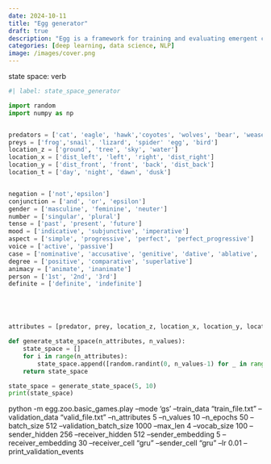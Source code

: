 ```yaml
---
date: 2024-10-11
title: "Egg generator"
draft: true
description: "Egg is a framework for training and evaluating emergent communication in multi-agent systems."
categories: [deep learning, data science, NLP]
image: /images/cover.png
---
```




state space: verb

```python
#| label: state_space_generator

import random
import numpy as np


predators = ['cat', 'eagle', 'hawk','coyotes', 'wolves', 'bear', 'weasels','raptors','snake']
preys = ['frog','snail', 'lizard', 'spider' 'egg', 'bird']
location_z = ['ground', 'tree', 'sky', 'water']
location_x = ['dist_left', 'left', 'right', 'dist_right']
location_y = ['dist_front', 'front', 'back', 'dist_back']
location_t = ['day', 'night', 'dawn', 'dusk']


negation = ['not','epsilon']
conjunction = ['and', 'or', 'epsilon']
gender = ['masculine', 'feminine', 'neuter']
number = ['singular', 'plural']
tense = ['past', 'present', 'future']
mood = ['indicative', 'subjunctive', 'imperative']
aspect = ['simple', 'progressive', 'perfect', 'perfect_progressive']
voice = ['active', 'passive']
case = ['nominative', 'accusative', 'genitive', 'dative', 'ablative', 'vocative', 'locative', 'instrumental']
degree = ['positive', 'comparative', 'superlative']
animacy = ['animate', 'inanimate']
person = ['1st', '2nd', '3rd']
definite = ['definite', 'indefinite']





attributes = [predator, prey, location_z, location_x, location_y, location_t]

def generate_state_space(n_attributes, n_values):
    state_space = []
    for i in range(n_attributes):
        state_space.append([random.randint(0, n_values-1) for _ in range(n_values)])
    return state_space

state_space = generate_state_space(5, 10)
print(state_space)

```







python -m egg.zoo.basic_games.play --mode 'gs' --train_data "train_file.txt" --validation_data "valid_file.txt" --n_attributes 5 --n_values 10 --n_epochs 50 --batch_size 512 --validation_batch_size 1000 --max_len 4 --vocab_size 100 --sender_hidden 256 --receiver_hidden 512 --sender_embedding 5 --receiver_embedding 30 --receiver_cell "gru" --sender_cell "gru" --lr 0.01 --print_validation_events